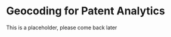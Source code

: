 # Geocoding for Patent Analytics {#geocoding}
\index{geocoding}

This is a placeholder, please come back later

